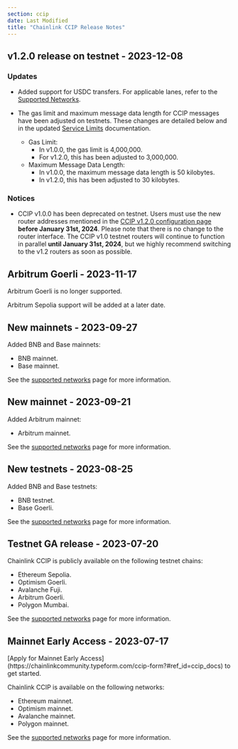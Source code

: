 ```yaml
---
section: ccip
date: Last Modified
title: "Chainlink CCIP Release Notes"
---
```



## v1.2.0 release on testnet - 2023-12-08

### Updates

- Added support for USDC transfers. For applicable lanes, refer to the [Supported Networks](/ccip/supported-networks/v1_2_0/testnet).

- The gas limit and maximum message data length for CCIP messages have been adjusted on testnets. These changes are detailed below and in the updated [Service Limits](/ccip/service-limits) documentation.

  - Gas Limit:
    - In v1.0.0, the gas limit is 4,000,000.
    - For v1.2.0, this has been adjusted to 3,000,000.
  - Maximum Message Data Length:
    - In v1.0.0, the maximum message data length is 50 kilobytes.
    - In v1.2.0, this has been adjusted to 30 kilobytes.

### Notices

- CCIP v1.0.0 has been deprecated on testnet. Users must use the new router addresses mentioned in the [CCIP v1.2.0
  configuration page](/ccip/supported-networks/v1_2_0/testnet) **before January 31st, 2024**. Please note that there is
  no change to the router interface. The CCIP v1.0 testnet routers will continue to function in parallel **until January
  31st, 2024**, but we highly recommend switching to the v1.2 routers as soon as possible.

## Arbitrum Goerli - 2023-11-17

Arbitrum Goerli is no longer supported.

Arbitrum Sepolia support will be added at a later date.

## New mainnets - 2023-09-27

Added BNB and Base mainnets:

- BNB mainnet.
- Base mainnet.

See the [supported networks](/ccip/supported-networks) page for more information.

## New mainnet - 2023-09-21

Added Arbitrum mainnet:

- Arbitrum mainnet.

See the [supported networks](/ccip/supported-networks) page for more information.

## New testnets - 2023-08-25

Added BNB and Base testnets:

- BNB testnet.
- Base Goerli.

See the [supported networks](/ccip/supported-networks) page for more information.

## Testnet GA release - 2023-07-20

Chainlink CCIP is publicly available on the following testnet chains:

- Ethereum Sepolia.
- Optimism Goerli.
- Avalanche Fuji.
- Arbitrum Goerli.
- Polygon Mumbai.

See the [supported networks](/ccip/supported-networks) page for more information.

## Mainnet Early Access - 2023-07-17

<Aside type="note" title="Mainnet Access">
  [Apply for Mainnet Early Access](https://chainlinkcommunity.typeform.com/ccip-form?#ref_id=ccip_docs) to get started.
</Aside>

Chainlink CCIP is available on the following networks:

- Ethereum mainnet.
- Optimism mainnet.
- Avalanche mainnet.
- Polygon mainnet.

See the [supported networks](/ccip/supported-networks) page for more information.
